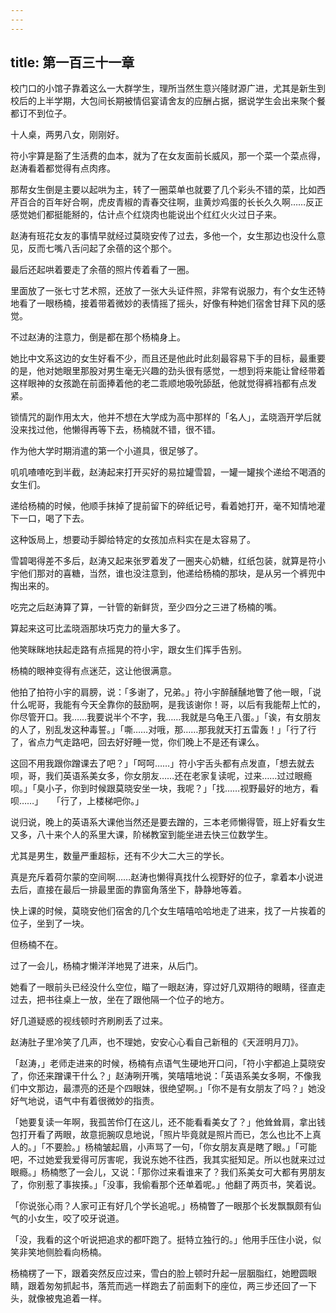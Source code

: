 ```yaml
---
---
---
```

title: 第一百三十一章
---




校门口的小馆子靠着这么一大群学生，理所当然生意兴隆财源广进，尤其是新生到校后的上半学期，大包间长期被情侣宴请舍友的应酬占据，据说学生会出来聚个餐都订不到位子。

十人桌，两男八女，刚刚好。

符小宇算是豁了生活费的血本，就为了在女友面前长威风，那一个菜一个菜点得，赵涛看着都觉得有点肉疼。

那帮女生倒是主要以起哄为主，转了一圈菜单也就要了几个彩头不错的菜，比如西芹百合的百年好合啊，虎皮青椒的青春交往啊，韭黄炒鸡蛋的长长久久啊……反正感觉她们都挺能掰的，估计点个红烧肉也能说出个红红火火过日子来。

赵涛有班花女友的事情早就经过莫晓安传了过去，多他一个，女生那边也没什么意见，反而七嘴八舌问起了余蓓的这个那个。

最后还起哄着要走了余蓓的照片传着看了一圈。

里面放了一张七寸艺术照，还放了一张大头证件照，非常有说服力，有个女生还特地看了一眼杨楠，接着带着微妙的表情摇了摇头，好像有种她们宿舍甘拜下风的感觉。

不过赵涛的注意力，倒是都在那个杨楠身上。

她比中文系这边的女生好看不少，而且还是他此时此刻最容易下手的目标，最重要的是，他对她眼里那股对男生毫无兴趣的劲头很有感觉，一想到将来能让曾经带着这样眼神的女孩跪在前面捧着他的老二乖顺地吸吮舔舐，他就觉得裤裆都有点发紧。

锁情咒的副作用太大，他并不想在大学成为高中那样的「名人」，孟晓涵开学后就没来找过他，他懒得再等下去，杨楠就不错，很不错。

作为他大学时期消遣的第一个小道具，很足够了。

叽叽喳喳吃到半截，赵涛起来打开买好的易拉罐雪碧，一罐一罐挨个递给不喝酒的女生们。

递给杨楠的时候，他顺手抹掉了提前留下的碎纸记号，看着她打开，毫不知情地灌下一口，喝了下去。

这种饭局上，想要动手脚给特定的女孩加点料实在是太容易了。

雪碧喝得差不多后，赵涛又起来张罗着发了一圈夹心奶糖，红纸包装，就算是符小宇他们那对的喜糖，当然，谁也没注意到，他递给杨楠的那块，是从另一个裤兜中掏出来的。

吃完之后赵涛算了算，一针管的新鲜货，至少四分之三进了杨楠的嘴。

算起来这可比孟晓涵那块巧克力的量大多了。

他笑眯眯地扶起走路有点摇晃的符小宇，跟女生们挥手告别。

杨楠的眼神变得有点迷茫，这让他很满意。

他拍了拍符小宇的肩膀，说：「多谢了，兄弟。」符小宇醉醺醺地瞥了他一眼，「说什么呢哥，我能有今天全靠你的鼓励啊，是我该谢你！哥，以后有我能帮上忙的，你尽管开口。我……我要说半个不字，我……我就是乌龟王八蛋。」「诶，有女朋友的人了，别乱发这种毒誓。」「嘶……对哦，那……那我就天打五雷轰！」「行了行了，省点力气走路吧，回去好好睡一觉，你们晚上不是还有课么。

这回不用我跟你蹭课去了吧？」「呵呵……」符小宇舌头都有点发直，「想去就去呗，哥，我们英语系美女多，你女朋友……还在老家复读呢，过来……过过眼瘾呗。」「臭小子，你到时候跟莫晓安坐一块，我呢？」「找……视野最好的地方，看呗……」　　「行了，上楼梯吧你。」

说归说，晚上的英语系大课他当然还是要去蹭的，三本老师懒得管，班上好看女生又多，八十来个人的系里大课，阶梯教室到能坐进去快三位数学生。

尤其是男生，数量严重超标，还有不少大二大三的学长。

真是充斥着荷尔蒙的空间啊……赵涛也懒得真找什么视野好的位子，拿着本小说进去后，直接在最后一排最里面的靠窗角落坐下，静静地等着。

快上课的时候，莫晓安他们宿舍的几个女生嘻嘻哈哈地走了进来，找了一片挨着的位子，坐到了一块。

但杨楠不在。

过了一会儿，杨楠才懒洋洋地晃了进来，从后门。

她看了一眼前头已经没什么空位，瞄了一眼赵涛，穿过好几双期待的眼睛，径直走过去，把书往桌上一放，坐在了跟他隔一个位子的地方。

好几道疑惑的视线顿时齐刷刷丢了过来。

赵涛肚子里冷笑了几声，也不理她，安安心心看自己新租的《天涯明月刀》。

「赵涛，」老师走进来的时候，杨楠有点语气生硬地开口问，「符小宇都追上莫晓安了，你还来蹭课干什么？」赵涛咧开嘴，笑嘻嘻地说：「英语系美女多啊，不像我们中文那边，最漂亮的还是个四眼妹，很绝望啊。」「你不是有女朋友了吗？」她没好气地说，语气中有着很微妙的指责。

「她要复读一年啊，我孤苦伶仃在这儿，还不能看看美女了？」他耸耸肩，拿出钱包打开看了两眼，故意扼腕叹息地说，「照片毕竟就是照片而已，怎么也比不上真人的。」「不要脸。」杨楠皱起眉，小声骂了一句，「你女朋友真是瞎了眼。」「可能吧，不过她爱我爱得可厉害呢，我说东她不往西，我其实挺知足。所以也就来过过眼瘾。」杨楠憋了一会儿，又说：「那你过来看谁来了？我们系美女可大都有男朋友了，你别惹了事挨揍。」「没事，我偷看那个还单着呢。」他翻了两页书，笑着说。

「你说张心雨？人家可正有好几个学长追呢。」杨楠瞥了一眼那个长发飘飘颇有仙气的小女生，咬了咬牙说道。

「没，我看的这个听说把追求的都吓跑了。挺特立独行的。」他用手压住小说，似笑非笑地侧脸看向杨楠。

杨楠楞了一下，跟着突然反应过来，雪白的脸上顿时升起一层胭脂红，她瞪圆眼睛，跟着匆匆抓起书，落荒而逃一样跑去了前面剩下的座位，两三步还回了一下头，就像被鬼追着一样。